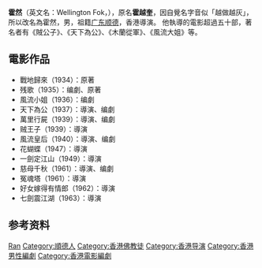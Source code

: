 {{unreferenced|time=2015-08-06T11:21:03+00:00}}
{{藝人         
| 姓名 = 霍然
| 類型 = 導演
| 圖片 =
| 圖片簡介 = 
| 英文名 = Wellington Ford
| 本名 = 霍越奎
| 別名 = 法然
| 國籍 = {{HK}}
| 籍貫 = [[廣東|廣東]][[佛山市|順德區]]
| 出生日期 = {{Birth_date_and_age|1909|7|14}}
| 逝世日期 = {{death_date_and_age|2006|8|27|1909|7|14|mf=y}}
| 宗教信仰 = [[佛教|佛教]]
| 出生地點 = 
| 教育程度 = [[北京大學|北京大學]]畢業
| 音樂類型 = [[粵曲|粵曲]]
| 職業 = [[導演|導演]]、[[编劇|编劇]]、[[製作人|製作人]]、工作室[[老闆|老闆]]
| 語言 = [[英語|英語]]、[[粵語|粵語]]、[[華語|華語]]
| 活躍年代 = {{Start date|[[1930|1930]]}}至1965
| 配偶 = 歐陽機
}}
'''霍然'''（英文名：Wellington Fok，{{bd|1909年||2006年|}}），原名'''霍越奎'''，因自覺名字音似「越做越灰」，所以改名為霍然，男，祖籍[[廣東省|广东]][[順德區|顺德]]，香港導演。 他執導的電影超過五十部，著名者有《賊公子》、《天下為公》、《木蘭從軍》、《風流大姐》等。

== 電影作品 ==
* 戰地歸來（1934）：原著
* 残歌（1935）：编劇、原著
* 風流小姐（1936）：编劇
* 天下為公（1937）：導演、编劇
* 萬里行屍（1939）：導演、编劇
* 贼王子（1939）：導演
* 風流皇后（1940）：導演、编劇
* 花蝴蝶（1947）：導演
* 一劍定江山（1949）：導演
* 慈母千秋（1961）：導演、编劇
* 冤魂塔（1961）：導演
* 好女嫁得有情郎（1962）：導演
* 七劍震江湖（1963）：導演

== 参考资料 ==
{{reflist}}

{{Authority control}}
{{DEFAULTSORT:Huo}}
[[Category:霍姓|Ran]]
[[Category:順德人|Category:順德人]]
[[Category:香港佛教徒|Category:香港佛教徒]]
[[Category:香港导演|Category:香港导演]]
[[Category:香港男性編劇|Category:香港男性編劇]]
[[Category:香港電影編劇|Category:香港電影編劇]]